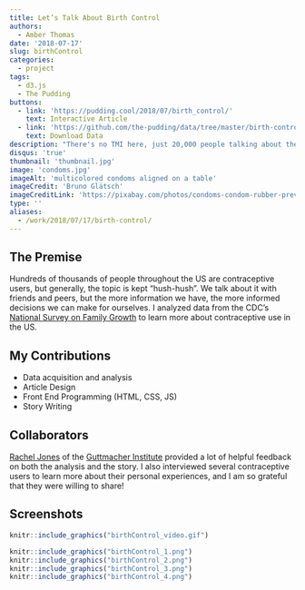 ```yaml
---
title: Let’s Talk About Birth Control
authors: 
  - Amber Thomas
date: '2018-07-17'
slug: birthControl
categories:
  - project
tags:
  - d3.js
  - The Pudding
buttons:
  - link: 'https://pudding.cool/2018/07/birth_control/'
    text: Interactive Article
  - link: 'https://github.com/the-pudding/data/tree/master/birth-control'
    text: Download Data
description: "There's no TMI here, just 20,000 people talking about their experiences with contraception."
disqus: 'true'
thumbnail: 'thumbnail.jpg'
image: 'condoms.jpg'
imageAlt: 'multicolored condoms aligned on a table'
imageCredit: 'Bruno Glätsch'
imageCreditLink: 'https://pixabay.com/photos/condoms-condom-rubber-prevention-3112007/'
type: ''
aliases:
  - /work/2018/07/17/birth-control/
---
```


## The Premise

Hundreds of thousands of people throughout the US are contraceptive users, but generally, the topic is kept "hush-hush". We talk about it with friends and peers, but the more information we have, the more informed decisions we can make for ourselves. I analyzed data from the CDC's [National Survey on Family Growth]() to learn more about contraceptive use in the US.

## My Contributions

* Data acquisition and analysis
* Article Design
* Front End Programming (HTML, CSS, JS)
* Story Writing

## Collaborators

[Rachel Jones](https://www.guttmacher.org/about/staff/rachel-k-jones) of the [Guttmacher Institute](https://www.guttmacher.org/) provided a lot of helpful feedback on both the analysis and the story. I also interviewed several contraceptive users to learn more about their personal experiences, and I am so grateful that they were willing to share! 

## Screenshots

```r
knitr::include_graphics("birthControl_video.gif")
```

```r
knitr::include_graphics("birthControl_1.png")
knitr::include_graphics("birthControl_2.png")
knitr::include_graphics("birthControl_3.png")
knitr::include_graphics("birthControl_4.png")
```